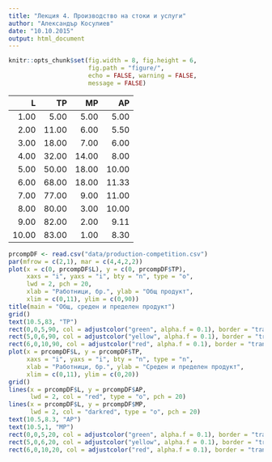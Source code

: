 ```yaml
---
title: "Лекция 4. Производство на стоки и услуги" 
author: "Александър Косулиев"
date: "10.10.2015"
output: html_document
---
```


```r
knitr::opts_chunk$set(fig.width = 8, fig.height = 6,
                      fig.path = "figure/",
                      echo = FALSE, warning = FALSE, 
                      message = FALSE)
```

| L     | TP    | MP    | AP    |
|------:|------:|------:|------:|
| 1.00  | 5.00  | 5.00  | 5.00  |
| 2.00  | 11.00 | 6.00  | 5.50  |
| 3.00  | 18.00 | 7.00  | 6.00  |
| 4.00  | 32.00 | 14.00 | 8.00  |
| 5.00  | 50.00 | 18.00 | 10.00 |
| 6.00  | 68.00 | 18.00 | 11.33 |
| 7.00  | 77.00 | 9.00  | 11.00 |
| 8.00  | 80.00 | 3.00  | 10.00 |
| 9.00  | 82.00 | 2.00  | 9.11  |
| 10.00 | 83.00 | 1.00  | 8.30  |


```r
prcompDF <- read.csv("data/production-competition.csv")
par(mfrow = c(2,1), mar = c(4,4,2,2))
plot(x = c(0, prcompDF$L), y = c(0, prcompDF$TP), 
     xaxs = "i", yaxs = "i", bty = "n", type = "o", 
     lwd = 2, pch = 20,
     xlab = "Работници, бр.", ylab = "Общ продукт",
     xlim = c(0,11), ylim = c(0,90))
title(main = "Общ, среден и пределен продукт")
grid()
text(10.5,83, "TP")
rect(0,0,5,90, col = adjustcolor("green", alpha.f = 0.1), border = "transparent")
rect(5,0,6,90, col = adjustcolor("yellow", alpha.f = 0.1), border = "transparent")
rect(6,0,10,90, col = adjustcolor("red", alpha.f = 0.1), border = "transparent")
plot(x = prcompDF$L, y = prcompDF$TP, 
     xaxs = "i", yaxs = "i", bty = "n", type = "n", 
     xlab = "Работници, бр.", ylab = "Среден и пределен продукт",
     xlim = c(0,11), ylim = c(0,20))
grid()
lines(x = prcompDF$L, y = prcompDF$AP, 
      lwd = 2, col = "red", type = "o", pch = 20)
lines(x = prcompDF$L, y = prcompDF$MP,
      lwd = 2, col = "darkred", type = "o", pch = 20)
text(10.5,8.3, "AP")
text(10.5,1, "MP")
rect(0,0,5,20, col = adjustcolor("green", alpha.f = 0.1), border = "transparent")
rect(5,0,6,20, col = adjustcolor("yellow", alpha.f = 0.1), border = "transparent")
rect(6,0,10,20, col = adjustcolor("red", alpha.f = 0.1), border = "transparent")


```



